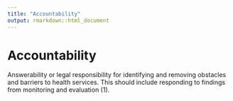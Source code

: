 ```yaml
---
title: "Accountability"
output: rmarkdown::html_document
---
```


# Accountability

Answerability or legal responsibility for  identifying and removing obstacles and  barriers to health  services. This should  include responding to findings from  monitoring and evaluation (1).
